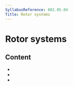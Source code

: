 ```yaml
---
SyllabusReference: 082.05.04
Title: Rotor systems
---
```


# Rotor systems

## Content

- <Link href="082.05.04.01" />
- <Link href="082.05.04.02" />
- <Link href="082.05.04.03" />
